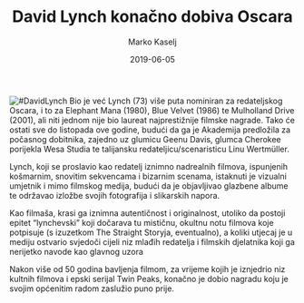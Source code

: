 ﻿---
title: David Lynch konačno dobiva Oscara
date: 2019-06-05 
slug: david-lynch
author: Marko Kaselj
published: true
description: Veliki redatelj David Lynch, “prvi popularni nadrealist”, kako ga je nazvala utjecajna filmska kritičarka Pauline Kael, zaslužio je svog jedinog Oscara
color: #8e1a1a 
---
![#DavidLynch](./david-lynch.jpg)
Bio je već Lynch (73) više puta nominiran za redateljskog Oscara, i to za Elephant Mana (1980), Blue Velvet (1986) te Mulholland Drive (2001), ali niti jednom nije bio laureat najprestižnije filmske nagrade. Tako će ostati sve do listopada ove godine, budući da ga je Akademija predložila za počasnog dobitnika, zajedno uz glumicu Geenu Davis, glumca Cherokee porijekla Wesa Studia te talijansku redateljicu/scenaristicu Linu Wertmüller.

Lynch, koji se proslavio kao redatelj iznimno nadrealnih filmova, ispunjenih košmarnim, snovitim sekvencama i bizarnim scenama, istaknuti je vizualni umjetnik i mimo filmskog medija, budući da je objavljivao glazbene albume te održavao izložbe svojih fotografija i slikarskih napora.

Kao filmaša, krasi ga iznimna autentičnost i originalnost, utoliko da postoji epitet “lynchevski” koji dočarava tu mističnu, okultnu notu filmova koje potpisuje (s izuzetkom The Straight Storyja, eventualno), a koliki utjecaj je u mediju ostvario svjedoči cijeli niz mlađih redatelja i filmskih djelatnika koji ga nerijetko navode kao glavnog uzora

Nakon više od 50 godina bavljenja filmom, za vrijeme kojih je iznjedrio niz kultnih filmova i epski serijal Twin Peaks, konačno je dobio nagradu koju je svojim općenitim radom zaslužio puno prije.